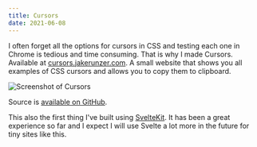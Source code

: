 ```yaml
---
title: Cursors
date: 2021-06-08
---
```


I often forget all the options for cursors in CSS and testing each one in
Chrome is tedious and time consuming. That is why I made Cursors. Available at
[cursors.jakerunzer.com](https://cursors.jakerunzer.com). A small
website that shows you all examples of CSS cursors and allows you to
copy them to clipboard.

![Screenshot of
Cursors](https://user-images.githubusercontent.com/3044853/115191624-8a453380-a09e-11eb-82da-bd7534f59197.png)

Source is [available on GitHub](https://github.com/coffee-cup/cursors).

This also the first thing I've built using [SvelteKit](https://kit.svelte.dev/).
It has been a great experience so far and I expect I will use Svelte a lot
more in the future for tiny sites like this.
